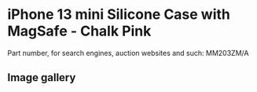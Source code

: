 
# iPhone 13 mini Silicone Case with MagSafe - Chalk Pink

Part number, for search engines, auction websites and such: MM203ZM/A

## Image gallery

<div style={{ width: '100%', maxWidth: '768px' }}>
<GalleryComponent
    images={[
      {
        original: "/everysource/MM203.webp",
        thumbnail: "/everypreview/MM203.webp",
      },
      {
        original: "/everysource/MM203_AV1.webp",
        thumbnail: "/everypreview/MM203_AV1.webp",
      },
      {
        original: "/everysource/MM203_AV2.webp",
        thumbnail: "/everypreview/MM203_AV2.webp",
      },
      {
        original: "/everysource/MM203_AV3.webp",
        thumbnail: "/everypreview/MM203_AV3.webp",
      },
      {
        original: "/everysource/MM203_AV4.webp",
        thumbnail: "/everypreview/MM203_AV4.webp",
      },
      {
        original: "/everysource/MM203_AV5.webp",
        thumbnail: "/everypreview/MM203_AV5.webp",
      }
    ]}
  />
</div>